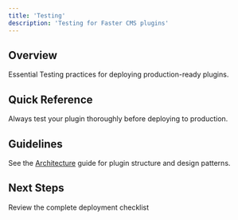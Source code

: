 ```yaml
---
title: 'Testing'
description: 'Testing for Faster CMS plugins'
---
```


## Overview

Essential Testing practices for deploying production-ready plugins.

## Quick Reference

<Tip>
  Always test your plugin thoroughly before deploying to production.
</Tip>

## Guidelines

See the [Architecture](/architecture) guide for plugin structure and design patterns.

## Next Steps

<Card title="Production Checklist" href="/deployment/deployment-checklist">
  Review the complete deployment checklist
</Card>
